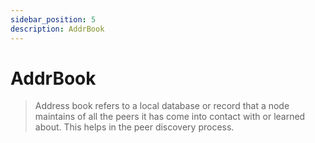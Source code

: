 ```yaml
---
sidebar_position: 5
description: AddrBook
---
```


# AddrBook

> Address book refers to a local database or record that a node maintains of all the peers it has come into contact with or learned about. This helps in the peer discovery process.



<AddrBookSelector 
  providers={celestiaProviders} 
  codeTemplate={addrBookTemplate} 
  home={home} 
  binary={binary} 
  tip="Click on any provider to generate the command for downloading their address book." 
/>
